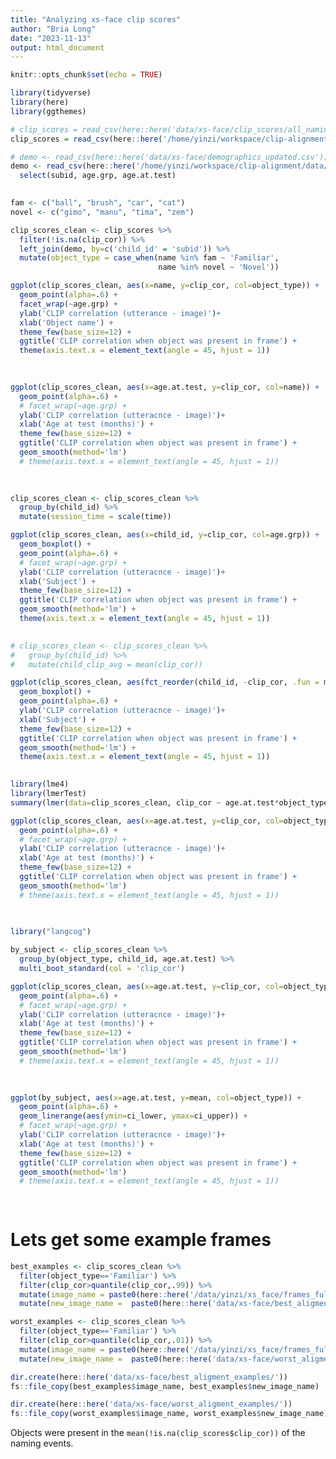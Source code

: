 ```yaml
---
title: "Analyzing xs-face clip scores"
author: "Bria Long"
date: "2023-11-13"
output: html_document
---
```


```r
knitr::opts_chunk$set(echo = TRUE)
```


```r
library(tidyverse)
library(here)
library(ggthemes)
```


```R
# clip_scores = read_csv(here::here('data/xs-face/clip_scores/all_namings_with_cor.csv'))
clip_scores = read_csv(here::here('/home/yinzi/workspace/clip-alignment/all_namings_with_cor.csv'))
```

```R
# demo <- read_csv(here::here('data/xs-face/demographics_updated.csv')) %>%
demo <- read_csv(here::here('/home/yinzi/workspace/clip-alignment/data/xs-face/demographics_updated.csv')) %>%
  select(subid, age.grp, age.at.test)
  
```

```r
fam <- c("ball", "brush", "car", "cat")
novel <- c("gimo", "manu", "tima", "zem")

clip_scores_clean <- clip_scores %>%
  filter(!is.na(clip_cor)) %>%
  left_join(demo, by=c('child_id' = 'subid')) %>%
  mutate(object_type = case_when(name %in% fam ~ 'Familiar',
                                 name %in% novel ~ 'Novel'))
```

```r
ggplot(clip_scores_clean, aes(x=name, y=clip_cor, col=object_type)) +
  geom_point(alpha=.6) +
  facet_wrap(~age.grp) +
  ylab('CLIP correlation (utterance - image)')+
  xlab('Object name') +
  theme_few(base_size=12) +
  ggtitle('CLIP correlation when object was present in frame') +
  theme(axis.text.x = element_text(angle = 45, hjust = 1))
  
  
```

```r
ggplot(clip_scores_clean, aes(x=age.at.test, y=clip_cor, col=name)) +
  geom_point(alpha=.6) +
  # facet_wrap(~age.grp) +
  ylab('CLIP correlation (utteracnce - image)')+
  xlab('Age at test (months)') +
  theme_few(base_size=12) +
  ggtitle('CLIP correlation when object was present in frame') +
  geom_smooth(method='lm')
  # theme(axis.text.x = element_text(angle = 45, hjust = 1))
  
  
```

```r
clip_scores_clean <- clip_scores_clean %>%
  group_by(child_id) %>%
  mutate(session_time = scale(time))
```
```r
ggplot(clip_scores_clean, aes(x=child_id, y=clip_cor, col=age.grp)) +
  geom_boxplot() +
  geom_point(alpha=.6) +
  # facet_wrap(~age.grp) +
  ylab('CLIP correlation (utteracnce - image)')+
  xlab('Subject') +
  theme_few(base_size=12) +
  ggtitle('CLIP correlation when object was present in frame') +
  geom_smooth(method='lm') + 
  theme(axis.text.x = element_text(angle = 45, hjust = 1)) 
  
```

```r

# clip_scores_clean <- clip_scores_clean %>%
#   group_by(child_id) %>%
#   mutate(child_clip_avg = mean(clip_cor))

ggplot(clip_scores_clean, aes(fct_reorder(child_id, -clip_cor, .fun = mean), clip_cor, col=object_type)) +
  geom_boxplot() +
  geom_point(alpha=.6) +
  ylab('CLIP correlation (utteracnce - image)')+
  xlab('Subject') +
  theme_few(base_size=12) +
  ggtitle('CLIP correlation when object was present in frame') +
  geom_smooth(method='lm') + 
  theme(axis.text.x = element_text(angle = 45, hjust = 1)) 
  
```

```R
library(lme4)
library(lmerTest)
summary(lmer(data=clip_scores_clean, clip_cor ~ age.at.test*object_type + (1|child_id) + (1|name)))
```

```r
ggplot(clip_scores_clean, aes(x=age.at.test, y=clip_cor, col=object_type)) +
  geom_point(alpha=.6) +
  # facet_wrap(~age.grp) +
  ylab('CLIP correlation (utteracnce - image)')+
  xlab('Age at test (months)') +
  theme_few(base_size=12) +
  ggtitle('CLIP correlation when object was present in frame') +
  geom_smooth(method='lm')
  # theme(axis.text.x = element_text(angle = 45, hjust = 1))
  
  
```
```r
library("langcog")
```

```r
by_subject <- clip_scores_clean %>%
  group_by(object_type, child_id, age.at.test) %>%
  multi_boot_standard(col = 'clip_cor')
```
```r
ggplot(clip_scores_clean, aes(x=age.at.test, y=clip_cor, col=object_type)) +
  geom_point(alpha=.6) +
  # facet_wrap(~age.grp) +
  ylab('CLIP correlation (utteracnce - image)')+
  xlab('Age at test (months)') +
  theme_few(base_size=12) +
  ggtitle('CLIP correlation when object was present in frame') +
  geom_smooth(method='lm')
  # theme(axis.text.x = element_text(angle = 45, hjust = 1))
  
  
```

```r
ggplot(by_subject, aes(x=age.at.test, y=mean, col=object_type)) +
  geom_point(alpha=.6) +
  geom_linerange(aes(ymin=ci_lower, ymax=ci_upper)) +
  # facet_wrap(~age.grp) +
  ylab('CLIP correlation (utteracnce - image)')+
  xlab('Age at test (months)') +
  theme_few(base_size=12) +
  ggtitle('CLIP correlation when object was present in frame') +
  geom_smooth(method='lm')
  # theme(axis.text.x = element_text(angle = 45, hjust = 1))
  
  
```

# Lets get some example frames
```r
best_examples <- clip_scores_clean %>%
  filter(object_type=='Familiar') %>%
  filter(clip_cor>quantile(clip_cor,.99)) %>%
  mutate(image_name = paste0(here::here('/data/yinzi/xs_face/frames_full_working',child_id, name, time),'.jpg')) %>%
  mutate(new_image_name =  paste0(here::here('data/xs-face/best_aligment_examples/'),round(clip_cor,3), child_id, name, time,'.jpg'))
```

```r
worst_examples <- clip_scores_clean %>%
  filter(object_type=='Familiar') %>%
  filter(clip_cor>quantile(clip_cor,.01)) %>%
  mutate(image_name = paste0(here::here('/data/yinzi/xs_face/frames_full_working',child_id, name, time),'.jpg')) %>%
  mutate(new_image_name =  paste0(here::here('data/xs-face/worst_aligment_examples/'),round(clip_cor,3), child_id, name, time,'.jpg'))
```

```r
dir.create(here::here('data/xs-face/best_aligment_examples/'))
fs::file_copy(best_examples$image_name, best_examples$new_image_name)
```

```r
dir.create(here::here('data/xs-face/worst_aligment_examples/'))
fs::file_copy(worst_examples$image_name, worst_examples$new_image_name)
```



Objects were present in the `mean(!is.na(clip_scores$clip_cor))` of the naming events.